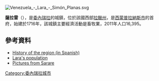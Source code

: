 [[Image:Venezuela_-_Lara_-_Simón_Planas.svg|right]]
{{Coord|9|47|2|N|69|9|40|W|display=title}}

'''薩拉雷'''（{{lang-es|Sarare}}），是[[委內瑞拉|委內瑞拉]]的城鎮，位於該國西部[[拉臘州|拉臘州]]，是[[西蒙普拉納斯市|西蒙普拉納斯市]]的首府，始建於1716年，該城鎮主要經濟活動是畜牧業，2011年人口16,395。

==參考資料==
* [https://web.archive.org/web/20090916184608/http://www.elimpulso.com/enciclopedia/municipios/splanas.html History of the region (in Spanish)]
* [http://iies.faces.ula.ve/Proyecciones_de_Poblacion/Lara.htm Lara's population]
* [http://www.pueblosdevenezuela.com/Lara/LA-Sarare.htm Pictures from Sarare]

{{Venezuela-geo-stub}}
[[Category:委內瑞拉城市|Category:委內瑞拉城市]]